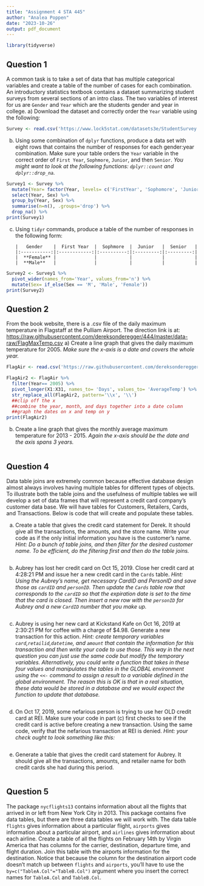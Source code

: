 ---
title: "Assignment 4 STA 445"
author: "Analea Poppen"
date: "2023-10-26"
output: pdf_document
---

```{r setup, include=FALSE}
library(tidyverse)
```

## Question 1

 A common task is to take a set of data that has multiple categorical 
    variables and create a table of the number of cases for each combination.
    An introductory statistics textbook contains a dataset summarizing student
    surveys from several sections of an intro class. The two variables of
    interest for us are `Gender` and `Year` which are the students gender and
    year in college.
    a)  Download the dataset and correctly order the `Year` variable using the
        following:

```{r}
Survey <- read.csv('https://www.lock5stat.com/datasets3e/StudentSurvey.csv', na.strings=c('',' ')) 
```

b)  Using some combination of `dplyr` functions, produce a data set with
        eight rows that contains the number of responses for each gender:year
        combination. Make sure your table orders the `Year` variable in the
        correct order of `First Year`, `Sophmore`, `Junior`, and then `Senior`.
        *You might want to look at the following functions: `dplyr::count` and*
        *`dplyr::drop_na`.* 
 
```{r}
Survey1 <- Survey %>%
  mutate(Year= factor(Year, levels= c('FirstYear', 'Sophomore', 'Junior', 'Senior'))) %>% 
  select(Year, Sex) %>% 
  group_by(Year, Sex) %>% 
  summarise(n=n(), .groups='drop') %>% 
  drop_na() %>% 
print(Survey1)
```

c)  Using `tidyr` commands, produce a table of the number of responses in
        the following form:
        
        |   Gender    |  First Year  |  Sophmore  |  Junior   |  Senior   |
        |:-----------:|:------------:|:----------:|:---------:|:---------:|
        |  **Female** |              |            |           |           |  
        |  **Male**   |              |            |           |           | 

```{r}
Survey2 <- Survey1 %>% 
  pivot_wider(names_from='Year', values_from='n') %>% 
  mutate(Sex= if_else(Sex == 'M', 'Male', 'Female'))
print(Survey2)
```

## Question 2

 From the book website, there is a .csv file of the daily maximum temperature
    in Flagstaff at the Pulliam Airport. The direction link is at:
    [https://raw.githubusercontent.com/dereksonderegger/444/master/data-raw/FlagMaxTemp.csv](https://raw.githubusercontent.com/dereksonderegger/444/master/data-raw/FlagMaxTemp.csv)
    a)  Create a line graph that gives the daily maximum temperature for 2005.
        *Make sure the x-axis is a date and covers the whole year.*

```{r}
FlagAir <- read.csv('https://raw.githubusercontent.com/dereksonderegger/444/master/data-raw/FlagMaxTemp.csv')

FlagAir2 <- FlagAir %>%
  filter(Year== 2005) %>%
  pivot_longer(X1:X31, names_to= 'Days', values_to= 'AverageTemp') %>%
  str_replace_all(FlagAir2, pattern='\\x', '\\')
  ##clip off the x
  ##combine the year, month, and days together into a date column
  ##graph the dates on x and temp on y
print(FlagAir2)

```

b)  Create a line graph that gives the monthly average maximum temperature
        for 2013 - 2015. *Again the x-axis should be the date and the axis*
        *spans 3 years.*

```{r}

```

## Question 4

Data table joins are extremely common because effective database design
    almost always involves having multiple tables for different types of objects.
    To illustrate both the table joins and the usefulness of multiple tables we
    will develop a set of data frames that will represent a credit card company's
    customer data base. We will have tables for Customers, Retailers, Cards, and
    Transactions.  Below is code that will create and populate these tables.
    
a)  Create a table that gives the credit card statement for Derek. It should
        give all the transactions, the amounts, and the store name. Write your
        code as if the only initial information you have is the customer's name.
        *Hint: Do a bunch of table joins, and then filter for the desired customer*
        *name. To be efficient, do the filtering first and then do the table joins.*

```{r}

```

b)  Aubrey has lost her credit card on Oct 15, 2019. Close her credit card at
        4:28:21 PM and issue her a new credit card in the `Cards` table.
        *Hint: Using the Aubrey's name, get necessary CardID and PersonID and save*
        *those as `cardID` and `personID`. Then update the `Cards` table row that*
        *corresponds to the `cardID` so that the expiration date is set to the time*
        *that the card is closed. Then insert a new row with the `personID` for*
        *Aubrey and a new `CardID` number that you make up.* 

```{r}

```

c)  Aubrey is using her new card at Kickstand Kafe on Oct 16, 2019 at
        2:30:21 PM for coffee with a charge of $4.98. Generate a new transaction
        for this action. 
        *Hint: create temporary variables `card`,`retailid`,`datetime`, and*
        *`amount` that contain the information for this transaction and then*
        *write your code to use those. This way in the next question you can just*
        *use the same code but modify the temporary variables. Alternatively, you*
        *could write a function that takes in these four values and manipulates the*
        *tables in the GLOBAL environment using the `<<-` command to assign a result*
        *to a variable defined in the global environment. The reason this is OK is*
        *that in a real situation, these data would be stored in a database and we*
        *would expect the function to update that database.*

```{r}

```

 d)  On Oct 17, 2019, some nefarious person is trying to use her OLD credit
        card at REI. Make sure your code in part (c) first checks to see if the
        credit card is active before creating a new transaction. Using the same
        code, verify that the nefarious transaction at REI is denied.
        *Hint: your check ought to look something like this:*

```{r}

```

e)  Generate a table that gives the credit card statement for Aubrey. It
        should give all the transactions, amounts, and retailer name for both
        credit cards she had during this period.

```{r}

```

## Question 5

The package `nycflights13` contains information about all the flights that
    arrived in or left from New York City in 2013. This package contains five
    data tables, but there are three data tables we will work with. The data
    table `flights` gives information about a particular flight, `airports`
    gives information about a particular airport, and `airlines` gives
    information about each airline. Create a table of all the flights on
    February 14th by Virgin America that has columns for the carrier,
    destination, departure time, and flight duration. Join this table with
    the airports information for the destination. Notice that because the
    column for the destination airport code doesn't match up between `flights`
    and `airports`, you'll have to use the `by=c("TableA.Col"="TableB.Col")`
    argument where you insert the correct names for `TableA.Col` and `TableB.Col`.

```{r}

```

